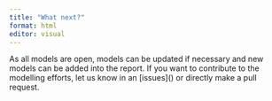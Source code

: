 ```yaml
---
title: "What next?"
format: html
editor: visual
---
```


As all models are open, models can be updated if necessary and new models can be added into the report. If you want to contribute to the modelling efforts, let us know in an \[issues\]() or directly make a pull request.
